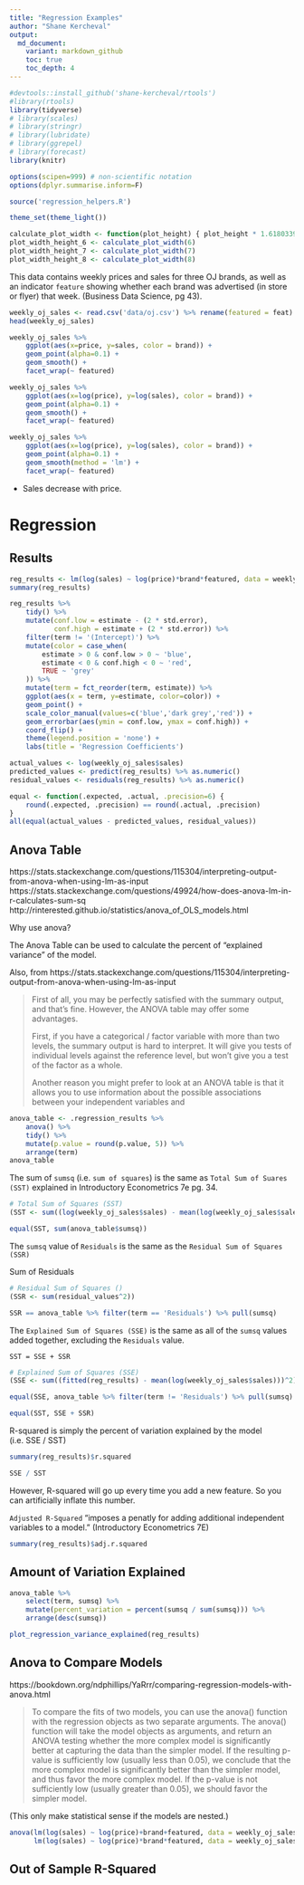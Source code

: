 ```yaml
---
title: "Regression Examples"
author: "Shane Kercheval"
output:
  md_document:
    variant: markdown_github
    toc: true
    toc_depth: 4
---
```


```r
#devtools::install_github('shane-kercheval/rtools')
#library(rtools)
library(tidyverse)
# library(scales)
# library(stringr)
# library(lubridate)
# library(ggrepel)
# library(forecast)
library(knitr)

options(scipen=999) # non-scientific notation
options(dplyr.summarise.inform=F)

source('regression_helpers.R')

theme_set(theme_light())

calculate_plot_width <- function(plot_height) { plot_height * 1.61803398875 }
plot_width_height_6 <- calculate_plot_width(6)
plot_width_height_7 <- calculate_plot_width(7)
plot_width_height_8 <- calculate_plot_width(8)
```

This data contains weekly prices and sales for three OJ brands, as well as an indicator `feature` showing whether each brand was advertised (in store or flyer) that week. (Business Data Science, pg 43).

```r
weekly_oj_sales <- read.csv('data/oj.csv') %>% rename(featured = feat) %>% mutate(featured = featured == 1)
head(weekly_oj_sales)
```


```r
weekly_oj_sales %>%
    ggplot(aes(x=price, y=sales, color = brand)) +
    geom_point(alpha=0.1) +
    geom_smooth() +
    facet_wrap(~ featured)
```

```r
weekly_oj_sales %>%
    ggplot(aes(x=log(price), y=log(sales), color = brand)) +
    geom_point(alpha=0.1) +
    geom_smooth() +
    facet_wrap(~ featured)
```


```r
weekly_oj_sales %>%
    ggplot(aes(x=log(price), y=log(sales), color = brand)) +
    geom_point(alpha=0.1) +
    geom_smooth(method = 'lm') +
    facet_wrap(~ featured)
```

- Sales decrease with price.

# Regression

## Results

```r
reg_results <- lm(log(sales) ~ log(price)*brand*featured, data = weekly_oj_sales)
summary(reg_results)
```

```r
reg_results %>%
    tidy() %>%
    mutate(conf.low = estimate - (2 * std.error),
           conf.high = estimate + (2 * std.error)) %>%
    filter(term != '(Intercept)') %>%
    mutate(color = case_when(
        estimate > 0 & conf.low > 0 ~ 'blue',
        estimate < 0 & conf.high < 0 ~ 'red',
        TRUE ~ 'grey'
    )) %>%
    mutate(term = fct_reorder(term, estimate)) %>%
    ggplot(aes(x = term, y=estimate, color=color)) +
    geom_point() +
    scale_color_manual(values=c('blue','dark grey','red')) +
    geom_errorbar(aes(ymin = conf.low, ymax = conf.high)) +
    coord_flip() +
    theme(legend.position = 'none') +
    labs(title = 'Regression Coefficients')
```

```r
actual_values <- log(weekly_oj_sales$sales)
predicted_values <- predict(reg_results) %>% as.numeric()
residual_values <- residuals(reg_results) %>% as.numeric()

equal <- function(.expected, .actual, .precision=6) {
    round(.expected, .precision) == round(.actual, .precision)
}
all(equal(actual_values - predicted_values, residual_values))
```

## Anova Table

https://stats.stackexchange.com/questions/115304/interpreting-output-from-anova-when-using-lm-as-input
https://stats.stackexchange.com/questions/49924/how-does-anova-lm-in-r-calculates-sum-sq
http://rinterested.github.io/statistics/anova_of_OLS_models.html

Why use anova?

The Anova Table can be used to calculate the percent of "explained variance" of the model.

Also, from https://stats.stackexchange.com/questions/115304/interpreting-output-from-anova-when-using-lm-as-input

> First of all, you may be perfectly satisfied with the summary output, and that's fine. However, the ANOVA table may offer some advantages.
> 
> First, if you have a categorical / factor variable with more than two levels, the summary output is hard to interpret. It will give you tests of individual levels against the reference level, but won't give you a test of the factor as a whole.
>
> Another reason you might prefer to look at an ANOVA table is that it allows you to use information about the possible associations between your independent variables and

```r
anova_table <- .regression_results %>%
    anova() %>%
    tidy() %>%
    mutate(p.value = round(p.value, 5)) %>%
    arrange(term)
anova_table
```

The sum of `sumsq` (i.e. `sum of squares`) is the same as `Total Sum of Suares (SST)` explained in Introductory Econometrics 7e pg. 34.

```r
# Total Sum of Squares (SST)
(SST <- sum((log(weekly_oj_sales$sales) - mean(log(weekly_oj_sales$sales)))^2))
```

```r
equal(SST, sum(anova_table$sumsq))
```

The `sumsq` value of `Residuals` is the same as the `Residual Sum of Squares (SSR)`

Sum of Residuals

```r
# Residual Sum of Squares ()
(SSR <- sum(residual_values^2))
```

```r
SSR == anova_table %>% filter(term == 'Residuals') %>% pull(sumsq)
```

The `Explained Sum of Squares (SSE)` is the same as all of the `sumsq` values added together, excluding the `Residuals` value.

`SST = SSE + SSR`

```r
# Explained Sum of Squares (SSE)
(SSE <- sum((fitted(reg_results) - mean(log(weekly_oj_sales$sales)))^2))
```

```r
equal(SSE, anova_table %>% filter(term != 'Residuals') %>% pull(sumsq) %>% sum())
```

```r
equal(SST, SSE + SSR)
```

R-squared is simply the percent of variation explained by the model (i.e. SSE / SST)

```r
summary(reg_results)$r.squared
```

```r
SSE / SST
```

However, R-squared will go up every time you add a new feature. So you can artificially inflate this number.

`Adjusted R-Squared` "imposes a penatly for adding additional independent variables to a model." (Introductory Econometrics 7E)

```r
summary(reg_results)$adj.r.squared
```

## Amount of Variation Explained

```r
anova_table %>%
    select(term, sumsq) %>%
    mutate(percent_variation = percent(sumsq / sum(sumsq))) %>%
    arrange(desc(sumsq))
```

```r
plot_regression_variance_explained(reg_results)
```

## Anova to Compare Models

https://bookdown.org/ndphillips/YaRrr/comparing-regression-models-with-anova.html

> To compare the fits of two models, you can use the anova() function with the regression objects as two separate arguments. The anova() function will take the model objects as arguments, and return an ANOVA testing whether the more complex model is significantly better at capturing the data than the simpler model. If the resulting p-value is sufficiently low (usually less than 0.05), we conclude that the more complex model is significantly better than the simpler model, and thus favor the more complex model. If the p-value is not sufficiently low (usually greater than 0.05), we should favor the simpler model.

(This only make statistical sense if the models are nested.)

```r
anova(lm(log(sales) ~ log(price)+brand+featured, data = weekly_oj_sales),
      lm(log(sales) ~ log(price)*brand*featured, data = weekly_oj_sales))
```

## Out of Sample R-Squared

